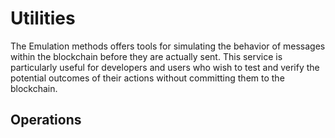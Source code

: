 

# Utilities<SwaggerLink tag={SWAGGER_TAGS.UTILITIES} />

The Emulation methods offers tools for simulating the behavior of messages within the blockchain before they are actually sent. This service is particularly useful for developers and users who wish to test and verify the potential outcomes of their actions without committing them to the blockchain.

## Operations

<SchemaLoader tag={SWAGGER_TAGS.UTILITIES} />
